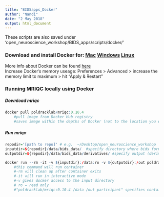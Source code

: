 ```yaml
---
title: "BIDSapps_Docker"
author: "Nandi"
date: "2 May 2018"
output: html_document
---
```

These scripts are also saved under 'open_neuroscience_workshop/BIDS_apps/scripts/docker/'

### Download and install Docker for: [Mac](https://docs.docker.com/docker-for-mac/install/) [Windows](https://docs.docker.com/docker-for-windows/install/) [Linux](https://docs.docker.com/install/linux/docker-ce/ubuntu/)

More info about Docker can be found [here](https://neurohackweek.github.io/docker-for-scientists/)  
Increase Docker's memory useage: Preferences > Advanced > increase the memory limit to maximum > hit "Apply & Restart" 

### Running MRIQC locally using Docker
##### Download mriqc
```r

docker pull poldracklab/mriqc:0.10.4
    #pull image from Docker Hub registry
    #saves image within the depths of Docker (not to the location you downloaded it from)
```

##### Run mriqc
```r

repodir='[path to repo]' # e.g.  ~/Desktop/open_neuroscience_workshop
inputdir=${repodir}/data/bids_data/  #specify directory where bids formatted data lives
outputdir=${repodir}/data/bids_data/derivatives/ #specify output (derivatives) directory

docker run --rm -it -v ${inputdir}:/data:ro -v ${outputdir}:/out poldracklab/mriqc:0.10.4 /data /out participant
    #this command will run container
    #-rm will clean up after container exits
    #-it will run in interactive mode
    #-v gives docker access to the input directory
    # ro = read only
    #"poldracklab/mriqc:0.10.4 /data /out participant" specifies container image, input folder, output folder, and runs analyses on participant level

```
